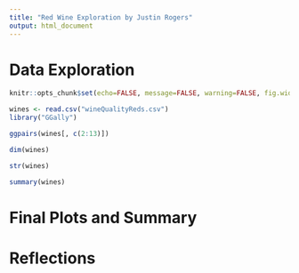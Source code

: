 ```yaml
---
title: "Red Wine Exploration by Justin Rogers"
output: html_document
---
```


# Data Exploration
```r
knitr::opts_chunk$set(echo=FALSE, message=FALSE, warning=FALSE, fig.width=12, fig.height=8)
```

```r
wines <- read.csv("wineQualityReds.csv")
library("GGally")
```

```r
ggpairs(wines[, c(2:13)])
```
```r
dim(wines)
```

```r
str(wines)
```
```r
summary(wines)
```

# Final Plots and Summary

# Reflections


